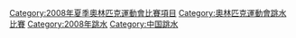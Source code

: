 {{Commonscat|Diving at the 2008 Summer Olympics}}

[[Category:2008年夏季奧林匹克運動會比賽項目|Category:2008年夏季奧林匹克運動會比賽項目]]
[[Category:奧林匹克運動會跳水比賽|Category:奧林匹克運動會跳水比賽]]
[[Category:2008年跳水|Category:2008年跳水]]
[[Category:中国跳水|Category:中国跳水]]